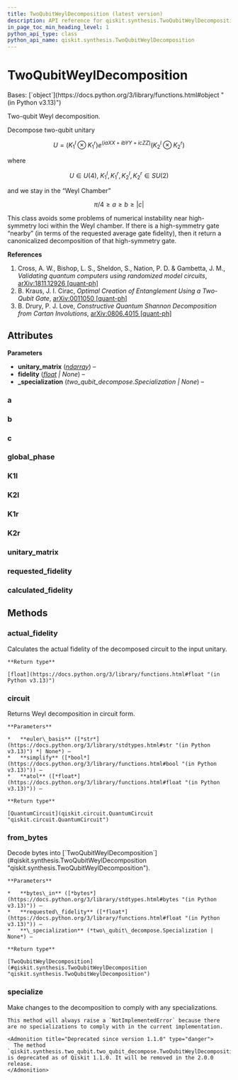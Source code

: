 ```yaml
---
title: TwoQubitWeylDecomposition (latest version)
description: API reference for qiskit.synthesis.TwoQubitWeylDecomposition in the latest version of qiskit
in_page_toc_min_heading_level: 1
python_api_type: class
python_api_name: qiskit.synthesis.TwoQubitWeylDecomposition
---
```


# TwoQubitWeylDecomposition

<Class id="qiskit.synthesis.TwoQubitWeylDecomposition" isDedicatedPage={true} github="https://github.com/Qiskit/qiskit/tree/stable/2.1/qiskit/synthesis/two_qubit/two_qubit_decompose.py#L105-L265" signature="qiskit.synthesis.TwoQubitWeylDecomposition(unitary_matrix, fidelity=0.999999999, *, _specialization=None)" modifiers="class">
  Bases: [`object`](https://docs.python.org/3/library/functions.html#object "(in Python v3.13)")

  Two-qubit Weyl decomposition.

  Decompose two-qubit unitary

$$
U = ({K_1}^l \otimes {K_1}^r) e^{(i a XX + i b YY + i c ZZ)} ({K_2}^l \otimes {K_2}^r)
$$

  where

$$
U \in U(4),~
{K_1}^l, {K_1}^r, {K_2}^l, {K_2}^r \in SU(2)
$$

  and we stay in the “Weyl Chamber”

$$
\pi /4 \geq a \geq b \geq |c|
$$

  This class avoids some problems of numerical instability near high-symmetry loci within the Weyl chamber. If there is a high-symmetry gate “nearby” (in terms of the requested average gate fidelity), then it return a canonicalized decomposition of that high-symmetry gate.

  **References**

  1.  Cross, A. W., Bishop, L. S., Sheldon, S., Nation, P. D. & Gambetta, J. M., *Validating quantum computers using randomized model circuits*, [arXiv:1811.12926 \[quant-ph\]](https://arxiv.org/abs/1811.12926)
  2.  B. Kraus, J. I. Cirac, *Optimal Creation of Entanglement Using a Two-Qubit Gate*, [arXiv:0011050 \[quant-ph\]](https://arxiv.org/abs/quant-ph/0011050)
  3.  B. Drury, P. J. Love, *Constructive Quantum Shannon Decomposition from Cartan Involutions*, [arXiv:0806.4015 \[quant-ph\]](https://arxiv.org/abs/0806.4015)

  ## Attributes

  **Parameters**

  *   **unitary\_matrix** ([*ndarray*](https://numpy.org/doc/stable/reference/generated/numpy.ndarray.html#numpy.ndarray "(in NumPy v2.3)")) –
  *   **fidelity** ([*float*](https://docs.python.org/3/library/functions.html#float "(in Python v3.13)") *| None*) –
  *   **\_specialization** (*two\_qubit\_decompose.Specialization | None*) –

  ### a

  <Attribute id="qiskit.synthesis.TwoQubitWeylDecomposition.a" attributeTypeHint="float" />

  ### b

  <Attribute id="qiskit.synthesis.TwoQubitWeylDecomposition.b" attributeTypeHint="float" />

  ### c

  <Attribute id="qiskit.synthesis.TwoQubitWeylDecomposition.c" attributeTypeHint="float" />

  ### global\_phase

  <Attribute id="qiskit.synthesis.TwoQubitWeylDecomposition.global_phase" attributeTypeHint="float" />

  ### K1l

  <Attribute id="qiskit.synthesis.TwoQubitWeylDecomposition.K1l" attributeTypeHint="ndarray" />

  ### K2l

  <Attribute id="qiskit.synthesis.TwoQubitWeylDecomposition.K2l" attributeTypeHint="ndarray" />

  ### K1r

  <Attribute id="qiskit.synthesis.TwoQubitWeylDecomposition.K1r" attributeTypeHint="ndarray" />

  ### K2r

  <Attribute id="qiskit.synthesis.TwoQubitWeylDecomposition.K2r" attributeTypeHint="ndarray" />

  ### unitary\_matrix

  <Attribute id="qiskit.synthesis.TwoQubitWeylDecomposition.unitary_matrix" attributeTypeHint="ndarray" />

  ### requested\_fidelity

  <Attribute id="qiskit.synthesis.TwoQubitWeylDecomposition.requested_fidelity" attributeTypeHint="float | None" />

  ### calculated\_fidelity

  <Attribute id="qiskit.synthesis.TwoQubitWeylDecomposition.calculated_fidelity" attributeTypeHint="float" />

  ## Methods

  ### actual\_fidelity

  <Function id="qiskit.synthesis.TwoQubitWeylDecomposition.actual_fidelity" github="https://github.com/Qiskit/qiskit/tree/stable/2.1/qiskit/synthesis/two_qubit/two_qubit_decompose.py#L212-L216" signature="actual_fidelity(**kwargs)">
    Calculates the actual fidelity of the decomposed circuit to the input unitary.

    **Return type**

    [float](https://docs.python.org/3/library/functions.html#float "(in Python v3.13)")
  </Function>

  ### circuit

  <Function id="qiskit.synthesis.TwoQubitWeylDecomposition.circuit" github="https://github.com/Qiskit/qiskit/tree/stable/2.1/qiskit/synthesis/two_qubit/two_qubit_decompose.py#L203-L210" signature="circuit(*, euler_basis=None, simplify=False, atol=1e-12)">
    Returns Weyl decomposition in circuit form.

    **Parameters**

    *   **euler\_basis** ([*str*](https://docs.python.org/3/library/stdtypes.html#str "(in Python v3.13)") *| None*) –
    *   **simplify** ([*bool*](https://docs.python.org/3/library/functions.html#bool "(in Python v3.13)")) –
    *   **atol** ([*float*](https://docs.python.org/3/library/functions.html#float "(in Python v3.13)")) –

    **Return type**

    [QuantumCircuit](qiskit.circuit.QuantumCircuit "qiskit.circuit.QuantumCircuit")
  </Function>

  ### from\_bytes

  <Function id="qiskit.synthesis.TwoQubitWeylDecomposition.from_bytes" github="https://github.com/Qiskit/qiskit/tree/stable/2.1/qiskit/synthesis/two_qubit/two_qubit_decompose.py#L244-L259" signature="from_bytes(bytes_in, *, requested_fidelity, _specialization=None, **kwargs)" modifiers="classmethod">
    Decode bytes into [`TwoQubitWeylDecomposition`](#qiskit.synthesis.TwoQubitWeylDecomposition "qiskit.synthesis.TwoQubitWeylDecomposition").

    **Parameters**

    *   **bytes\_in** ([*bytes*](https://docs.python.org/3/library/stdtypes.html#bytes "(in Python v3.13)")) –
    *   **requested\_fidelity** ([*float*](https://docs.python.org/3/library/functions.html#float "(in Python v3.13)")) –
    *   **\_specialization** (*two\_qubit\_decompose.Specialization | None*) –

    **Return type**

    [TwoQubitWeylDecomposition](#qiskit.synthesis.TwoQubitWeylDecomposition "qiskit.synthesis.TwoQubitWeylDecomposition")
  </Function>

  ### specialize

  <Function id="qiskit.synthesis.TwoQubitWeylDecomposition.specialize" github="https://github.com/Qiskit/qiskit/tree/stable/2.1/qiskit/synthesis/two_qubit/two_qubit_decompose.py#L194-L201" signature="specialize()">
    Make changes to the decomposition to comply with any specializations.

    This method will always raise a `NotImplementedError` because there are no specializations to comply with in the current implementation.

    <Admonition title="Deprecated since version 1.1.0" type="danger">
      The method `qiskit.synthesis.two_qubit.two_qubit_decompose.TwoQubitWeylDecomposition.specialize()` is deprecated as of Qiskit 1.1.0. It will be removed in the 2.0.0 release.
    </Admonition>
  </Function>
</Class>

